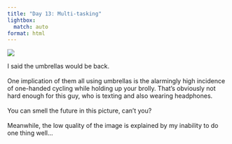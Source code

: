```yaml
---
title: "Day 13: Multi-tasking"
lightbox:
  match: auto
format: html
---
```


![](../images/20120429212039_dsc01536.jpg){group="all-the-pictures"}

I said the umbrellas would be back.<br><br>One implication of them all using umbrellas is the alarmingly high incidence of one-handed cycling while holding up your brolly.  That's obviously not hard enough for this guy, who is texting and also wearing headphones.<br><br>You can smell the future in this picture, can't you?<br><br>Meanwhile, the low quality of the image is explained by my inability to do one thing well...

